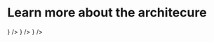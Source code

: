 
# Learn more about the architecure

<Cards>
  <Card
    title="Non-Custodial Wallet"
    href="/architecture/wallet"
    icon={<Wallet />}
  />
  <Card
    title="Account Delegation"
    href="/architecture/account-delegation"
    icon={<Contact />}
  />
  <Card
    title="Gasless Transactions"
    href="/architecture/gasless"
    icon={<Fuel />}
  />
</Cards>
